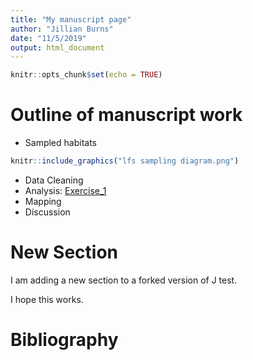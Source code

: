 ```yaml
---
title: "My manuscript page"
author: "Jillian Burns"
date: "11/5/2019"
output: html_document
---
```


```r
knitr::opts_chunk$set(echo = TRUE)
```

# Outline of manuscript work

- Sampled habitats

<!-- <img src="lfs sampling diagram.png" title = "sampling diagram"/> -->

```r
knitr::include_graphics("lfs sampling diagram.png")
```

- Data Cleaning
- Analysis: [Exercise_1](Exercise_1.html)
- Mapping
- Discussion

# New Section

I am adding a new section to a forked version of J test.

I hope this works.

# Bibliography
